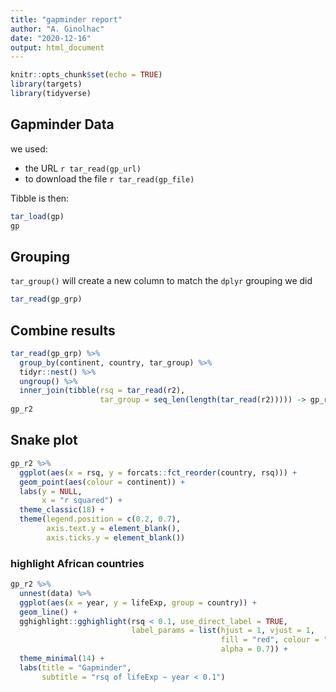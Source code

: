 ```yaml
---
title: "gapminder report"
author: "A. Ginolhac"
date: "2020-12-16"
output: html_document
---
```


```r
knitr::opts_chunk$set(echo = TRUE)
library(targets)
library(tidyverse)
```

## Gapminder Data


we used:

- the URL `r tar_read(gp_url)`
- to download the file `r tar_read(gp_file)`

Tibble is then:

```r
tar_load(gp)
gp
```

## Grouping

`tar_group()` will create a new column to match the `dplyr` grouping we did

```r
tar_read(gp_grp)
```

## Combine results

```r
tar_read(gp_grp) %>% 
  group_by(continent, country, tar_group) %>% 
  tidyr::nest() %>% 
  ungroup() %>%
  inner_join(tibble(rsq = tar_read(r2),
                    tar_group = seq_len(length(tar_read(r2))))) -> gp_r2
gp_r2
```


## Snake plot

```r
gp_r2 %>% 
  ggplot(aes(x = rsq, y = forcats::fct_reorder(country, rsq))) +
  geom_point(aes(colour = continent)) +
  labs(y = NULL,
       x = "r squared") +
  theme_classic(18) +
  theme(legend.position = c(0.2, 0.7),
        axis.text.y = element_blank(),
        axis.ticks.y = element_blank())
```


### highlight African countries

```r
gp_r2 %>% 
  unnest(data) %>% 
  ggplot(aes(x = year, y = lifeExp, group = country)) +
  geom_line() +
  gghighlight::gghighlight(rsq < 0.1, use_direct_label = TRUE,
                           label_params = list(hjust = 1, vjust = 1, 
                                               fill = "red", colour = "white", 
                                               alpha = 0.7)) +
  theme_minimal(14) +
  labs(title = "Gapminder",
       subtitle = "rsq of lifeExp ~ year < 0.1")
```

